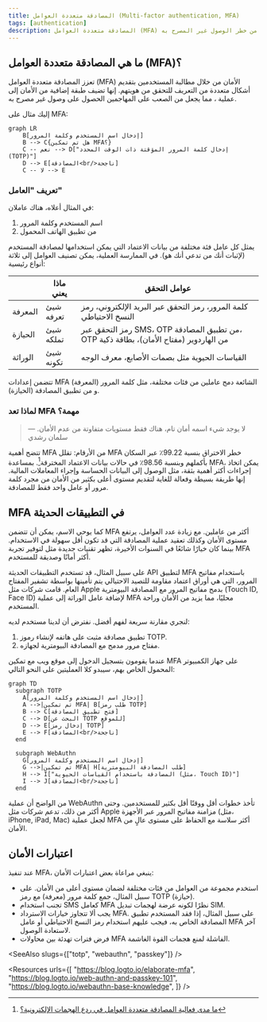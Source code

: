 ```yaml
---
title: المصادقة متعددة العوامل (Multi-factor authentication, MFA)
tags: [authentication]
description: المصادقة متعددة العوامل (MFA) هي آلية أمان تتطلب من المستخدمين تقديم شكلين على الأقل من التعريف لإكمال عملية المصادقة. إنها تضيف طبقة إضافية من الأمان تقلل بشكل كبير من خطر الوصول غير المصرح به.
---
```


## ما هي المصادقة متعددة العوامل (MFA)؟

تعزز المصادقة متعددة العوامل (MFA) الأمان من خلال مطالبة المستخدمين بتقديم أشكال متعددة من التعريف للتحقق من هويتهم. إنها تضيف طبقة إضافية من الأمان إلى عملية <Ref slug="authentication" />، مما يجعل من الصعب على المهاجمين الحصول على وصول غير مصرح به.

إليك مثال على MFA:

```mermaid
graph LR
    B[إدخال اسم المستخدم وكلمة المرور]
    B --> C{هل تم تمكين MFA؟}
    C -- نعم --> D["إدخال كلمة المرور المؤقتة ذات الوقت المحدد (TOTP)"]
    D --> E[المصادقة<br/>ناجحة]
    C -- لا --> E
```

### تعريف "العامل"

في المثال أعلاه، هناك عاملان:

1. اسم المستخدم وكلمة المرور
2. <Ref slug="totp" /> من تطبيق الهاتف المحمول

يمثل كل عامل فئة مختلفة من بيانات الاعتماد التي يمكن استخدامها لمصادقة المستخدم (لإثبات أنك من تدعي أنك هو). في الممارسة العملية، يمكن تصنيف العوامل إلى ثلاثة أنواع رئيسية:

|            | ماذا يعني        | عوامل التحقق                                                                       |
| ---------- | ---------------- | ----------------------------------------------------------------------------------- |
| المعرفة    | شيئ تعرفه       | كلمة المرور، رمز التحقق عبر البريد الإلكتروني، رمز النسخ الاحتياطي                    |
| الحيازة    | شيئ تملكه       | رمز التحقق عبر SMS، OTP من تطبيق المصادقة، OTP من الهاردوير (مفتاح الأمان)، بطاقة ذكية |
| الوراثة    | شيئ تكونه      | القياسات الحيوية مثل بصمات الأصابع، معرف الوجه                                    |

تتضمن إعدادات MFA الشائعة دمج عاملين من فئات مختلفة، مثل كلمة المرور (المعرفة) و<Ref slug="totp" /> من تطبيق المصادقة (الحيازة).

### لماذا تعد MFA مهمة؟

> لا يوجد شيء اسمه أمان تام، هناك فقط مستويات متفاوتة من عدم الأمان. — سلمان رشدي

تتضح أهمية MFA من الأرقام: تقلل MFA خطر الاختراق بنسبة 99.22٪ عبر السكان بأكملهم وبنسبة 98.56٪ في حالات بيانات الاعتماد المخترقة[^1]. بمساعدة MFA، يمكن اتخاذ إجراءات أكثر أهمية بثقة، مثل الوصول إلى البيانات الحساسة وإجراء المعاملات المالية. إنها طريقة بسيطة وفعالة للغاية لتقديم مستوى أعلى بكثير من الأمان من مجرد كلمة مرور أو عامل واحد فقط للمصادقة.

## MFA في التطبيقات الحديثة

كما يوحي الاسم، يمكن أن تتضمن MFA أكثر من عاملين. مع زيادة عدد العوامل، يرتفع مستوى الأمان وكذلك تعقيد عملية المصادقة التي قد تكون أقل سهولة في الاستخدام. بينما كان <Ref slug="totp" /> خيارًا شائعًا في السنوات الأخيرة، تظهر تقنيات جديدة مثل <Ref slug="passkey" /> لتوفير تجربة MFA أكثر أمانًا وصديقة للمستخدم.

على سبيل المثال، قد تستخدم التطبيقات الحديثة <Ref slug="webauthn" /> API لتطبيق MFA باستخدام مفاتيح المرور، التي هي أوراق اعتماد مقاومة للتصيد الاحتيالي يتم تأمينها بواسطة تشفير المفتاح العام. قامت شركات مثل Apple بدمج مفاتيح المرور مع المصادقة البيومترية (Touch ID, Face ID) لإضافة عامل الوراثة إلى عملية MFA محليًا، مما يزيد من الأمان وراحة المستخدم.

لنجري مقارنة سريعة لفهم أفضل. نفترض أن لدينا مستخدم لديه:

1. تطبيق مصادقة مثبت على هاتفه لإنشاء رموز TOTP.
2. مفتاح مرور مدمج مع المصادقة البيومترية لجهازه.

عندما يقومون بتسجيل الدخول إلى موقع ويب مع تمكين MFA على جهاز الكمبيوتر المحمول الخاص بهم، سيبدو كلا العمليتين على النحو التالي:

```mermaid
graph TD
  subgraph TOTP
    A[إدخال اسم المستخدم وكلمة المرور]
    A -->|تم تمكين MFA| B[طلب رمز TOTP]
    B --> C[فتح تطبيق المصادقة]
    C --> D[البحث عن TOTP للموقع]
    D --> E[إدخال رمز TOTP]
    E --> F[المصادقة<br/>ناجحة]
  end

  subgraph WebAuthn
    G[إدخال اسم المستخدم وكلمة المرور]
    G -->|تم تمكين MFA| H[طلب المصادقة البيومترية]
    H --> I["المصادقة باستخدام القياسات الحيوية (مثل، Touch ID)"]
    I --> J[المصادقة<br/>ناجحة]
  end
```

من الواضح أن عملية WebAuthn تأخذ خطوات أقل ووقتًا أقل بكثير للمستخدمين. وحتى أكثر من ذلك، تدعم شركات مثل Apple مزامنة مفاتيح المرور عبر الأجهزة (مثل، iPhone, iPad, Mac) لجعل عملية MFA أكثر سلاسة مع الحفاظ على مستوى عالٍ من الأمان.

## اعتبارات الأمان

عند تنفيذ MFA، ينبغي مراعاة بعض اعتبارات الأمان:

- استخدم مجموعة من العوامل من فئات مختلفة لضمان مستوى أعلى من الأمان. على سبيل المثال، جمع كلمة مرور (معرفة) مع رمز TOTP (حيازة).
- تجنب استخدام SMS كعامل MFA نظرًا لكونه عرضة لهجمات تبديل SIM.
- يجب ألا تتجاوز خيارات الاسترداد MFA. على سبيل المثال، إذا فقد المستخدم تطبيق المصادقة الخاص به، فيجب عليهم استخدام رمز النسخ الاحتياطي أو عامل MFA آخر لاستعادة الوصول.
- فرض فترات تهدئة بين محاولات MFA الفاشلة لمنع هجمات القوة الغاشمة.

[^1]: [ما مدى فعالية المصادقة متعددة العوامل في ردع الهجمات الإلكترونية؟](https://query.prod.cms.rt.microsoft.com/cms/api/am/binary/RW166lD)

<SeeAlso slugs={["totp", "webauthn", "passkey"]} />

<Resources
  urls={[
    "https://blog.logto.io/elaborate-mfa",
    "https://blog.logto.io/web-authn-and-passkey-101",
    "https://blog.logto.io/webauthn-base-knowledge",
  ]}
/>
